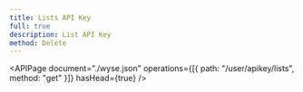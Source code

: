 ```yaml
---
title: Lists API Key
full: true
description: List API Key
method: Delete
---
```


<APIPage
  document="./wyse.json"
  operations={[{ path: "/user/apikey/lists", method: "get" }]}
  hasHead={true}
/>
